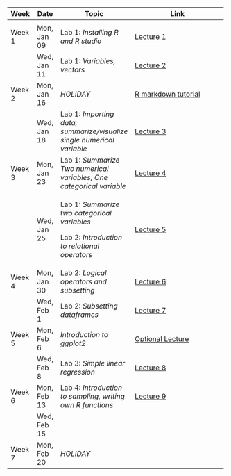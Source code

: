 +---------+-------------+------------------------------------------------------------------------+-----------------------------------------------------------------------------------------------------------------------------------------+
| Week    | Date        | Topic                                                                  | Link                                                                                                                                    |
+=========+=============+========================================================================+=========================================================================================================================================+
|         |             |                                                                        |                                                                                                                                         |
+---------+-------------+------------------------------------------------------------------------+-----------------------------------------------------------------------------------------------------------------------------------------+
| Week 1  | Mon, Jan 09 | Lab 1: *Installing R and R studio*                                     | [Lecture 1](https://ucla.zoom.us/rec/share/QR82Ljlj6nxvdGvlqVic9ngnOMsz6TrTzkkbFQDS_ykSiw_kAO5g_1A11QIiT7JT.V5dpnIQJ8z1JPsLI)           |
+---------+-------------+------------------------------------------------------------------------+-----------------------------------------------------------------------------------------------------------------------------------------+
|         | Wed, Jan 11 | Lab 1: *Variables, vectors*                                            | [Lecture 2](https://ucla.zoom.us/rec/share/DSwFPNQh2Yq_IxubSHsFDl-p1NH2stnYm5O9oHhlq3Z2TNyKjH3rZHaJFDkE3956.99FxQyT1hDuHtJzY)           |
+---------+-------------+------------------------------------------------------------------------+-----------------------------------------------------------------------------------------------------------------------------------------+
| Week 2  | Mon, Jan 16 | *HOLIDAY*                                                              | [R markdown tutorial](https://ucla.zoom.us/rec/share/fexC9zZMvnHTG7-81ktg-yLV6WcaaAAzFFhx4z1YcNJJ1Ogp6JaaVHtU7BKr447w.sa1bj0LvC00c00ql) |
+---------+-------------+------------------------------------------------------------------------+-----------------------------------------------------------------------------------------------------------------------------------------+
|         | Wed, Jan 18 | Lab 1: *Importing data, summarize/visualize single numerical variable* | [Lecture 3](https://ucla.zoom.us/rec/share/c1gOX80nUKxPT8RsGCL94lghdsDcCVdpfFA8PNfsaowwcX3JZW87c06cdcXKmSLT.k07mSfxvTgtgEmn6)           |
+---------+-------------+------------------------------------------------------------------------+-----------------------------------------------------------------------------------------------------------------------------------------+
| Week 3  | Mon, Jan 23 | Lab 1: *Summarize Two numerical variables, One categorical variable*   | [Lecture 4](https://ucla.zoom.us/rec/share/tA6ZieCf6y118JZJT7J-n0QV2yw8FxP6iBYkP3gQ3PqgH5KXdYT-DkhSFaFCyPKz.4cCAWu2ktZo2sror)           |
+---------+-------------+------------------------------------------------------------------------+-----------------------------------------------------------------------------------------------------------------------------------------+
|         | Wed, Jan 25 | Lab 1: *Summarize two categorical variables*                           | [Lecture 5](https://ucla.zoom.us/rec/share/oRMDkv0S27Mybh-3fPViUmH7z-xtUGxa2-Tj56fRMHxUdu8QcsBxHEjN5gM5OzbL.YYanhqqxfJ0LbRQ_)           |
|         |             |                                                                        |                                                                                                                                         |
|         |             | Lab 2: *Introduction to relational operators*                          |                                                                                                                                         |
+---------+-------------+------------------------------------------------------------------------+-----------------------------------------------------------------------------------------------------------------------------------------+
| Week 4  | Mon, Jan 30 | Lab 2: *Logical operators and subsetting*                              | [Lecture 6](https://ucla.zoom.us/rec/share/07nE7VxDr7C2cCWSKHXsWjahdlf73vjNHdc4Gns_wVx2IAa4zwnLfT5ER05Yr33N.ltar7j1Mw7jZ2hpd)           |
+---------+-------------+------------------------------------------------------------------------+-----------------------------------------------------------------------------------------------------------------------------------------+
|         | Wed, Feb 1  | Lab 2: *Subsetting dataframes*                                         | [Lecture 7](https://ucla.zoom.us/rec/share/3U3FxjBlnQGkT4lY-1aTwuhOwodonHHF67-XGbJpYtSR37HOXa5ZxJm3UK3rktuN.4BqfBUaTKjkXVBSC)           |
+---------+-------------+------------------------------------------------------------------------+-----------------------------------------------------------------------------------------------------------------------------------------+
| Week 5  | Mon, Feb 6  | *Introduction to ggplot2*                                              | [Optional Lecture](https://ucla.zoom.us/rec/share/dHqu1MlfJvPRxK3k1JQxI4aumfb8f25DWdWE4TG4g193Jlqnl8eXdRQlQLKb-JQ.KmhuBkrF79A6gJuh)     |
+---------+-------------+------------------------------------------------------------------------+-----------------------------------------------------------------------------------------------------------------------------------------+
|         | Wed, Feb 8  | Lab 3: *Simple linear regression*                                      | [Lecture 8](https://ucla.zoom.us/rec/share/1jGZEYaTt9JuZGOkR7dBIbfARRJjiz4MpjS_PBj1gSLw57N9il-nvFz2IWvRx7RH.6coV-kwxezKAbYEn)           |
+---------+-------------+------------------------------------------------------------------------+-----------------------------------------------------------------------------------------------------------------------------------------+
| Week 6  | Mon, Feb 13 | Lab 4: *Introduction to sampling, writing own R functions*             | [Lecture 9](https://ucla.zoom.us/rec/share/pEi7eDajglDnRx_rFvgYTxwhEAoTjfWj16L-P-NXfPLG_-pOIZYhSGxSLMSGCqVT.BYCvJyozYwRCNjXF)           |
+---------+-------------+------------------------------------------------------------------------+-----------------------------------------------------------------------------------------------------------------------------------------+
|         | Wed, Feb 15 |                                                                        |                                                                                                                                         |
+---------+-------------+------------------------------------------------------------------------+-----------------------------------------------------------------------------------------------------------------------------------------+
| Week 7  | Mon, Feb 20 | *HOLIDAY*                                                              |                                                                                                                                         |
+---------+-------------+------------------------------------------------------------------------+-----------------------------------------------------------------------------------------------------------------------------------------+
